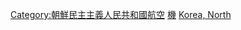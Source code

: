 {{Commonscat|Airports in North Korea}}
{{Portal|朝鮮民主主義人民共和國|航空}}

[[Category:朝鮮民主主義人民共和國航空|Category:朝鮮民主主義人民共和國航空]]
[[Category:朝鮮民主主義人民共和國交通建築物|機]]
[[Category:亞洲各國機場|Korea, North]]